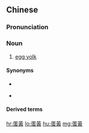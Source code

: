 {{also|蛋黄}}
==Chinese==
{{zh-forms|s=蛋黄}}

===Pronunciation===
{{zh-pron
|m=dànhuáng
|c=daan6-2 wong4-2,daan6 wong4-2
|mn=qz:tān-hông
|cat=n
}}

===Noun===
{{zh-noun}}

# [[egg yolk]]

====Synonyms====
* {{zh-l|卵黃}}
* {{qualifier|Min Nan}} {{zh-l|卵仁}}

====Derived terms====
{{zh-der|蛋黃醬}}

{{zh-cat|Foods}}

[[hr:蛋黃]]
[[lo:蛋黃]]
[[hu:蛋黃]]
[[mg:蛋黃]]